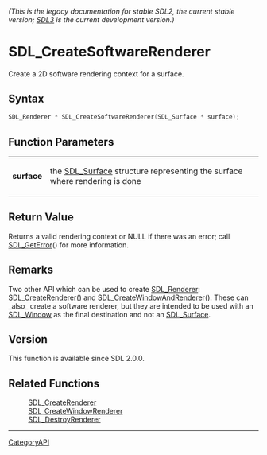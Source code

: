 ====== (This is the legacy documentation for stable SDL2, the current stable version; [https://wiki.libsdl.org/SDL3/ SDL3] is the current development version.) ======
= SDL_CreateSoftwareRenderer =

Create a 2D software rendering context for a surface.

== Syntax ==

<syntaxhighlight lang='c'>
SDL_Renderer * SDL_CreateSoftwareRenderer(SDL_Surface * surface);
</syntaxhighlight>

== Function Parameters ==

{|
|'''surface'''
|the [[SDL_Surface]] structure representing the surface where rendering is done
|}

== Return Value ==

Returns a valid rendering context or NULL if there was an error; call
[[SDL_GetError]]() for more information.

== Remarks ==

Two other API which can be used to create [[SDL_Renderer]]:
[[SDL_CreateRenderer]]() and [[SDL_CreateWindowAndRenderer]](). These can
_also_ create a software renderer, but they are intended to be used with an
[[SDL_Window]] as the final destination and not an [[SDL_Surface]].

== Version ==

This function is available since SDL 2.0.0.

== Related Functions ==

:[[SDL_CreateRenderer]]
:[[SDL_CreateWindowRenderer]]
:[[SDL_DestroyRenderer]]

----
[[CategoryAPI]]


